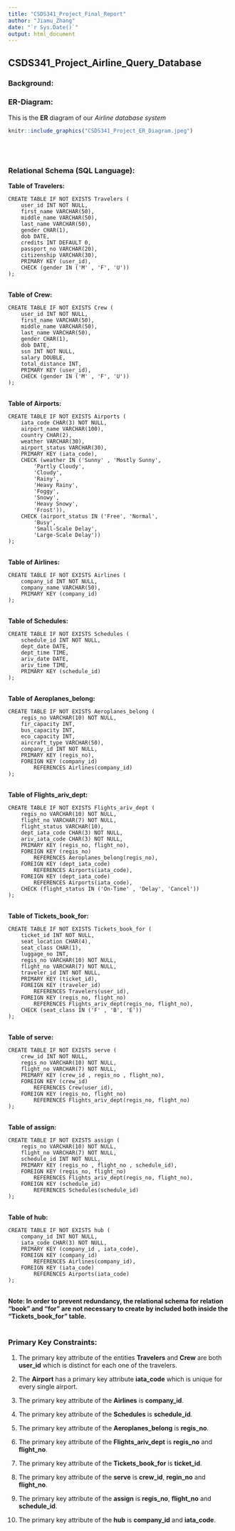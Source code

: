 ```yaml
---
title: "CSDS341_Project_Final_Report"
author: "Jiamu_Zhang"
date: "`r Sys.Date()`"
output: html_document
---
```


## CSDS341_Project_Airline_Query_Database


### Background:



### ER-Diagram:
This is the **ER** diagram of our *Airline database system*





```r
knitr::include_graphics("CSDS341_Project_ER_Diagram.jpeg")
```
\
\

### Relational Schema (SQL Language):
**Table of Travelers:**
```
CREATE TABLE IF NOT EXISTS Travelers (
    user_id INT NOT NULL,
    first_name VARCHAR(50),
    middle_name VARCHAR(50),
    last_name VARCHAR(50),
    gender CHAR(1),
    dob DATE,
    credits INT DEFAULT 0,
    passport_no VARCHAR(20),
    citizenship VARCHAR(30),
    PRIMARY KEY (user_id),
    CHECK (gender IN ('M' , 'F', 'U'))
);
```
\
**Table of Crew:**
```
CREATE TABLE IF NOT EXISTS Crew (
    user_id INT NOT NULL,
    first_name VARCHAR(50),
    middle_name VARCHAR(50),
    last_name VARCHAR(50),
    gender CHAR(1),
    dob DATE,
    ssn INT NOT NULL,
    salary DOUBLE,
    total_distance INT,
    PRIMARY KEY (user_id),
    CHECK (gender IN ('M' , 'F', 'U'))
);
```
\
**Table of Airports:**
```
CREATE TABLE IF NOT EXISTS Airports (
    iata_code CHAR(3) NOT NULL,
    airport_name VARCHAR(100), 
    country CHAR(2),
    weather VARCHAR(30),
    airport_status VARCHAR(30),
    PRIMARY KEY (iata_code),
    CHECK (weather IN ('Sunny' , 'Mostly Sunny',
        'Partly Cloudy',
        'Cloudy',
        'Rainy',
        'Heavy Rainy',
        'Foggy',
        'Snowy',
        'Heavy Snowy',
        'Frost')),
    CHECK (airport_status IN ('Free', 'Normal',
        'Busy',
        'Small-Scale Delay',
        'Large-Scale Delay'))
);
```
\
**Table of Airlines:**
```
CREATE TABLE IF NOT EXISTS Airlines (
    company_id INT NOT NULL,
    company_name VARCHAR(50),
    PRIMARY KEY (company_id)
);
```
\
**Table of Schedules:**
```
CREATE TABLE IF NOT EXISTS Schedules (
    schedule_id INT NOT NULL,
    dept_date DATE,
    dept_time TIME,
    ariv_date DATE, 
    ariv_time TIME,
    PRIMARY KEY (schedule_id)
);
```
\
**Table of Aeroplanes_belong:**
```
CREATE TABLE IF NOT EXISTS Aeroplanes_belong (
    regis_no VARCHAR(10) NOT NULL,
    fir_capacity INT,
    bus_capacity INT,
    eco_capacity INT,
    aircraft_type VARCHAR(50),
    company_id INT NOT NULL,
    PRIMARY KEY (regis_no),
    FOREIGN KEY (company_id)
        REFERENCES Airlines(company_id)
);
```
\
**Table of Flights_ariv_dept:**
```
CREATE TABLE IF NOT EXISTS Flights_ariv_dept (
    regis_no VARCHAR(10) NOT NULL,
    flight_no VARCHAR(7) NOT NULL,
    flight_status VARCHAR(10),
    dept_iata_code CHAR(3) NOT NULL,
    ariv_iata_code CHAR(3) NOT NULL,
    PRIMARY KEY (regis_no, flight_no),
    FOREIGN KEY (regis_no)
        REFERENCES Aeroplanes_belong(regis_no),
    FOREIGN KEY (dept_iata_code)
        REFERENCES Airports(iata_code),
    FOREIGN KEY (dept_iata_code)
        REFERENCES Airports(iata_code),
    CHECK (flight_status IN ('On-Time' , 'Delay', 'Cancel'))
);
```
\
**Table of Tickets_book_for:**
```
CREATE TABLE IF NOT EXISTS Tickets_book_for (
    ticket_id INT NOT NULL,
    seat_location CHAR(4),
    seat_class CHAR(1),
    luggage_no INT,
    regis_no VARCHAR(10) NOT NULL,
    flight_no VARCHAR(7) NOT NULL,
    traveler_id INT NOT NULL,
    PRIMARY KEY (ticket_id),
    FOREIGN KEY (traveler_id)
        REFERENCES Travelers(user_id),
	FOREIGN KEY (regis_no, flight_no)
        REFERENCES Flights_ariv_dept(regis_no, flight_no),
    CHECK (seat_class IN ('F' , 'B', 'E'))
);
```
\
**Table of serve:**
```
CREATE TABLE IF NOT EXISTS serve (
    crew_id INT NOT NULL,
    regis_no VARCHAR(10) NOT NULL,
    flight_no VARCHAR(7) NOT NULL,
    PRIMARY KEY (crew_id , regis_no , flight_no),
    FOREIGN KEY (crew_id)
        REFERENCES Crew(user_id),
    FOREIGN KEY (regis_no, flight_no)
        REFERENCES Flights_ariv_dept(regis_no, flight_no)
);
```
\
**Table of assign:**
```
CREATE TABLE IF NOT EXISTS assign (
    regis_no VARCHAR(10) NOT NULL,
    flight_no VARCHAR(7) NOT NULL,
    schedule_id INT NOT NULL,
    PRIMARY KEY (regis_no , flight_no , schedule_id),
    FOREIGN KEY (regis_no, flight_no)
        REFERENCES Flights_ariv_dept(regis_no, flight_no),
    FOREIGN KEY (schedule_id)
        REFERENCES Schedules(schedule_id)
);
```
\
**Table of hub:**
```
CREATE TABLE IF NOT EXISTS hub (
    company_id INT NOT NULL,
    iata_code CHAR(3) NOT NULL,
    PRIMARY KEY (company_id , iata_code),
    FOREIGN KEY (company_id)
        REFERENCES Airlines(company_id),
    FOREIGN KEY (iata_code)
        REFERENCES Airports(iata_code)
);
```
\
**Note: In order to prevent redundancy, the relational schema for relation "book" and "for" are not necessary to create by included both inside the "Tickets_book_for" table.**
\
\

### Primary Key Constraints:

1. The primary key attribute of the entities **Travelers** and **Crew** are both **user_id** which is distinct for each one of the travelers.

2. The **Airport** has a primary key attribute **iata_code** which is unique for every single airport.

3. The primary key attribute of the **Airlines** is **company_id**.

4. The primary key attribute of the **Schedules** is **schedule_id**.

5. The primary key attribute of the **Aeroplanes_belong** is **regis_no**.

6. The primary key attribute of the **Flights_ariv_dept** is **regis_no** and **flight_no**.

7. The primary key attribute of the **Tickets_book_for** is **ticket_id**.

8. The primary key attribute of the **serve** is **crew_id**, **regin_no** and **flight_no**.

9. The primary key attribute of the **assign** is **regis_no**, **flight_no** and **schedule_id**.

10. The primary key attribute of the **hub** is **company_id** and **iata_code**.





